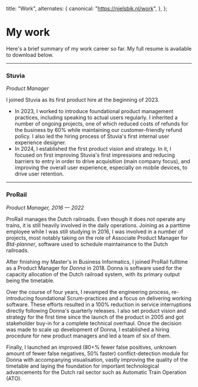 
  title: "Work",
  alternates: {
    canonical: "https://nielsbik.nl/work",
  },
};

# My work

Here's a brief summary of my work career so far. My full resume is
available to download below.

---

### Stuvia

_Product Manager_

I joined Stuvia as its first product hire at the beginning of 2023.

- In 2023, I worked to introduce foundational product management practices, including speaking to actual users regularly. I inherited a number of ongoing projects, one of which reduced costs of refunds for the business by 60% while maintaining our customer-friendly refund policy. I also led the hiring process of Stuvia's first internal user experience designer.
- In 2024, I established the first product vision and strategy. In it, I focused on first improving Stuvia's first impressions and reducing barriers to entry in order to drive acquisition (main company focus), and improving the overall user experience, especially on mobile devices, to drive user retention.

---

### ProRail

_Product Manager, 2016 — 2022_

ProRail manages the Dutch railroads. Even though it does not operate any trains, it is still heavily involved in the daily operations. Joining as a parttime employee while I was still studying in 2016, I was involved in a number of projects, most notably taking on the role of Associate Product Manager for _Btd-planner_, software used to schedule maintainance to the Dutch railroads.

After finishing my Master's in Business Informatics, I joined ProRail fulltime as a Product Manager for _Donna_ in 2018. Donna is software used for the capacity allocation of the Dutch railroad system, with its primary output being the timetable.

Over the course of four years, I revamped the engineering process, re-introducing foundational Scrum-practices and a focus on delivering working software. These efforts resulted in a 100% reduction in service interruptions directly following Donna's quarterly releases. I also set product vision and strategy for the first time since the launch of the product in 2005 and got stakeholder buy-in for a complete technical overhaul. Once the decision was made to scale up development of Donna, I established a hiring procedure for new product managers and led a team of six of them.

Finally, I launched an improved (80+% fewer false positives, unknown amount of fewer false negatives, 50% faster) conflict-detection module for Donna with accompanying visualisation, vastly improving the quality of the timetable and laying the foundation for important technological advancements for the Dutch rail sector such as Automatic Train Operation (ATO).

<WorkWidget />
